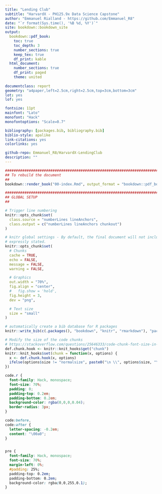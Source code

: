 ```yaml
--- 
title: "Lending Club"
subtitle: "HarvardX - PH125.9x Data Science Capstone"
author: "Emmanuel Rialland - https://github.com/Emmanuel_R8"
date: "`r format(Sys.time(), '%B %d, %Y')`"
site: bookdown::bookdown_site
output: 
  bookdown::pdf_book:
    toc: true
    toc_depth: 3
    number_sections: true
    keep_tex: true
    df_print: kable
  html_document: 
    number_sections: true
    df_print: paged
    theme: united
    
documentclass: report
geometry: "a4paper,left=2.5cm,right=2.5cm,top=3cm,bottom=3cm"
lot: yes
lof: yes

fontsize: 11pt
mainfont: "Lato"
monofont: "Hack"
monofontoptions: "Scale=0.7"

bibliography: [packages.bib, bibliography.bib]
biblio-style: apalike
link-citations: yes
colorlinks: yes

github-repo: Emmanuel_R8/HarvardX-LendingClub
description: ""
---
```


```r
###################################################################################################
## To rebuild the document
##
bookdown::render_book("00-index.Rmd", output_format = "bookdown::pdf_book")
```


```r
###################################################################################################
## GLOBAL SETUP
##

# Trigger line numbering
knitr::opts_chunk$set(
  class.source = "numberLines lineAnchors",
  class.output = c("numberLines lineAnchors chunkout")
)

# knitr global settings - By default, the final document will not include source code unless
# expressly stated.
knitr::opts_chunk$set(
  # Chunks
  cache = TRUE,
  echo = FALSE,
  message = FALSE,
  warning = FALSE,

  # Graphics
  out.width = "70%",
  fig.align = "center",
  #   fig.show = 'hold',
  fig.height = 3,
  dev = "png",

  # Text size
  size = "small"
)

# automatically create a bib database for R packages
knitr::write_bib(c(.packages(), "bookdown", "knitr", "rmarkdown"), "packages.bib")

# Modify the size of the code chunks
# https://stackoverflow.com/questions/25646333/code-chunk-font-size-in-rmarkdown-with-knitr-and-latex
def.chunk.hook <- knitr::knit_hooks$get("chunk")
knitr::knit_hooks$set(chunk = function(x, options) {
  x <- def.chunk.hook(x, options)
  ifelse(options$size != "normalsize", paste0("\n \\", options$size, "\n\n", x, "\n\n \\normalsize"), x)
})
```


```css
code.r {
  font-family: Hack, monospace;
  font-size: 70%;
  padding: 0;
  padding-top: 0.2em;
  padding-bottom: 0.2em;
  background-color: rgba(0,0,0,0.04);
  border-radius: 3px;
}

code:before,
code:after {
  letter-spacing: -0.2em;
  content: "\00a0";
}


pre {
  font-family: Hack, monospace;
  font-size: 70%;
  margin-left: 0%; 
  #padding: 25%;
  padding-top: 0.2em;
  padding-bottom: 0.2em;
  background-color: rgba(0,0,255,0.1);
}

```

